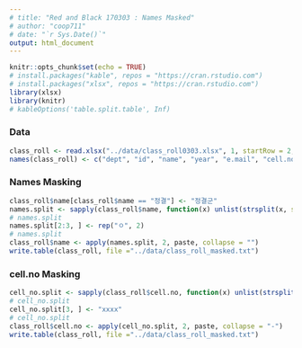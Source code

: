 ```yaml
---
# title: "Red and Black 170303 : Names Masked"
# author: "coop711"
# date: "`r Sys.Date()`"
output: html_document
---
```



```r
knitr::opts_chunk$set(echo = TRUE)
# install.packages("kable", repos = "https://cran.rstudio.com")
# install.packages("xlsx", repos = "https://cran.rstudio.com")
library(xlsx)
library(knitr)
# kableOptions('table.split.table', Inf)
```

### Data

```r
class_roll <- read.xlsx("../data/class_roll0303.xlsx", 1, startRow = 2, endRow = 162, colIndex = c(3:7, 9), colClasses = rep("character", 6), encoding = "UTF-8", stringsAsFactors = FALSE)
names(class_roll) <- c("dept", "id", "name", "year", "e.mail", "cell.no")
```

### Names Masking

```r
class_roll$name[class_roll$name == "정결"] <- "정결군"
names.split <- sapply(class_roll$name, function(x) unlist(strsplit(x, split ="")))
# names.split
names.split[2:3, ] <- rep("ㅇ", 2)
# names.split
class_roll$name <- apply(names.split, 2, paste, collapse = "")
write.table(class_roll, file ="../data/class_roll_masked.txt")
```

### cell.no Masking

```r
cell_no.split <- sapply(class_roll$cell.no, function(x) unlist(strsplit(x, split ="-")))
# cell_no.split
cell_no.split[3, ] <- "xxxx"
# cell_no.split
class_roll$cell.no <- apply(cell_no.split, 2, paste, collapse = "-")
write.table(class_roll, file ="../data/class_roll_masked.txt")
```


<!--
```r
save.image("../R/red_and_black_170303_data_masked.RData")
```
-->